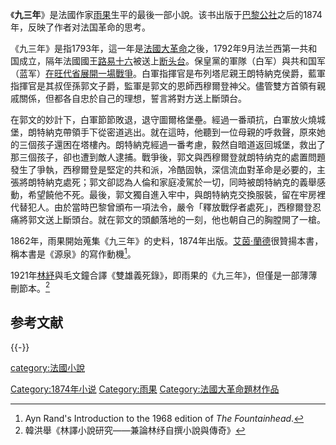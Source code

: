 {{distinguish|1793年}}

《'''九三年'''》是法國作家[[维克多·雨果|雨果]]生平的最後一部小說。该书出版于[[巴黎公社|巴黎公社]]之后的1874年，反映了作者对法国革命的思考。

《九三年》是指1793年，這一年是[[法國大革命|法國大革命]]之後，1792年9月法兰西第一共和国成立，隔年法國國王[[路易十六|路易十六]]被送上[[断头台|断头台]]。保皇黨的軍隊（白军）與共和国军（蓝军）[[旺代戰爭|在旺代省展開一場戰爭]]。白軍指揮官是布列塔尼親王朗特納克侯爵，藍軍指揮官是其叔侄孫郭文子爵，監軍是郭文的恩師西穆爾登神父。儘管雙方首領有親戚關係，但都各自忠於自己的理想，誓言將對方送上斷頭台。

在郭文的妙計下，白軍節節敗退，退守圖爾格堡壘。經過一番頑抗，白軍放火燒城堡，朗特納克帶領手下從密道逃出。就在這時，他聽到一位母親的呼救聲，原來她的三個孩子還困在塔樓內。朗特納克經過一番考慮，毅然自暗道返回城堡，救出了那三個孩子，卻也遭到敵人逮捕。戰爭後，郭文與西穆爾登就朗特纳克的處置問題發生了爭執，西穆爾登是堅定的共和派，冷酷固執，深信流血對革命是必要的，主張將朗特納克處死；郭文卻認為人倫和家庭凌駕於一切，同時被朗特納克的義舉感動，希望饒他不死。最後，郭文獨自進入牢中，與朗特納克交換服裝，留在牢房裡代替犯人。由於當時巴黎曾頒布一項法令，嚴令「釋放戰俘者處死」，西穆爾登忍痛將郭文送上斷頭台。就在郭文的頭顱落地的一刻，他也朝自己的胸膛開了一槍。

1862年，雨果開始蒐集《九三年》的史料，1874年出版。[[艾茵·蘭德|艾茵·蘭德]]很贊揚本書，稱本書是《源泉》的寫作動機<ref>Ayn Rand's Introduction to the 1968 edition of ''The Fountainhead''.</ref>。

1921年[[林紓|林紓]]與毛文鐘合譯《雙雄義死錄》，即雨果的《九三年》，但僅是一部薄薄刪節本。<ref>韓洪舉《林譯小說研究——兼論林纾自撰小說與傳奇》</ref>

== 参考文献 ==
{{Reflist|2}}

{{-}}
{{法国大革命}}

[[Category:1874年小说|Category:1874年小说]]
[[category:法國小說|category:法國小說]]
[[Category:雨果|Category:雨果]]
[[Category:法國大革命題材作品|Category:法國大革命題材作品]]
